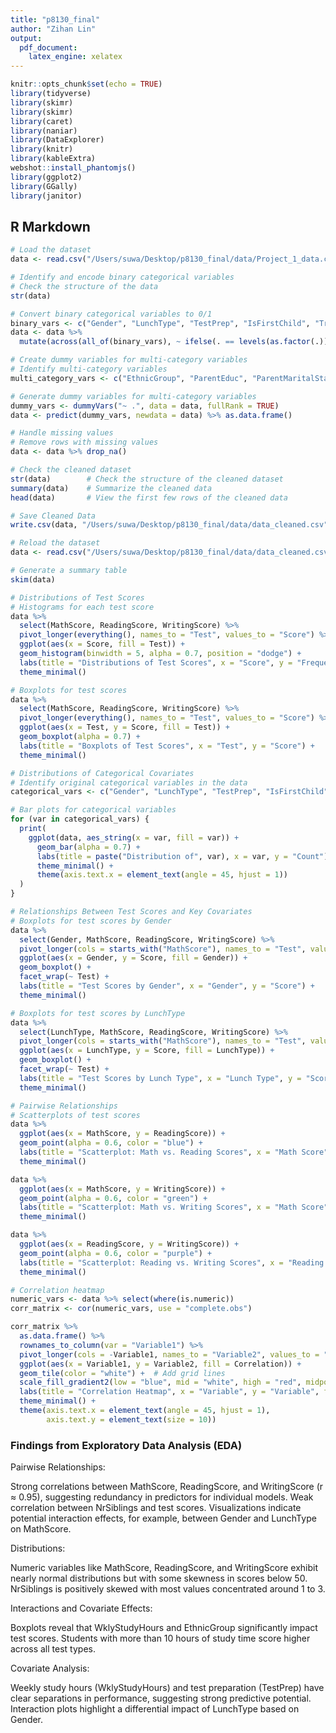 ```yaml
---
title: "p8130_final"
author: "Zihan Lin"
output: 
  pdf_document:
    latex_engine: xelatex
---
```


```r
knitr::opts_chunk$set(echo = TRUE)
library(tidyverse)
library(skimr)
library(skimr)
library(caret)
library(naniar)
library(DataExplorer)
library(knitr)
library(kableExtra)
webshot::install_phantomjs()
library(ggplot2)
library(GGally)
library(janitor)
```

## R Markdown

```r
# Load the dataset
data <- read.csv("/Users/suwa/Desktop/p8130_final/data/Project_1_data.csv")

# Identify and encode binary categorical variables
# Check the structure of the data
str(data)

# Convert binary categorical variables to 0/1
binary_vars <- c("Gender", "LunchType", "TestPrep", "IsFirstChild", "TransportMeans")
data <- data %>%
  mutate(across(all_of(binary_vars), ~ ifelse(. == levels(as.factor(.))[1], 0, 1)))

# Create dummy variables for multi-category variables
# Identify multi-category variables
multi_category_vars <- c("EthnicGroup", "ParentEduc", "ParentMaritalStatus", "PracticeSport", "WklyStudyHours")

# Generate dummy variables for multi-category variables
dummy_vars <- dummyVars("~ .", data = data, fullRank = TRUE)
data <- predict(dummy_vars, newdata = data) %>% as.data.frame()

# Handle missing values
# Remove rows with missing values
data <- data %>% drop_na()

# Check the cleaned dataset
str(data)        # Check the structure of the cleaned dataset
summary(data)    # Summarize the cleaned data
head(data)       # View the first few rows of the cleaned data

# Save Cleaned Data
write.csv(data, "/Users/suwa/Desktop/p8130_final/data/data_cleaned.csv", row.names = FALSE)
```

```r
# Reload the dataset
data <- read.csv("/Users/suwa/Desktop/p8130_final/data/data_cleaned.csv")

# Generate a summary table
skim(data)
```



```r
# Distributions of Test Scores
# Histograms for each test score
data %>%
  select(MathScore, ReadingScore, WritingScore) %>%
  pivot_longer(everything(), names_to = "Test", values_to = "Score") %>%
  ggplot(aes(x = Score, fill = Test)) +
  geom_histogram(binwidth = 5, alpha = 0.7, position = "dodge") +
  labs(title = "Distributions of Test Scores", x = "Score", y = "Frequency") +
  theme_minimal()

# Boxplots for test scores
data %>%
  select(MathScore, ReadingScore, WritingScore) %>%
  pivot_longer(everything(), names_to = "Test", values_to = "Score") %>%
  ggplot(aes(x = Test, y = Score, fill = Test)) +
  geom_boxplot(alpha = 0.7) +
  labs(title = "Boxplots of Test Scores", x = "Test", y = "Score") +
  theme_minimal()

```

```r
# Distributions of Categorical Covariates
# Identify original categorical variables in the data
categorical_vars <- c("Gender", "LunchType", "TestPrep", "IsFirstChild")

# Bar plots for categorical variables
for (var in categorical_vars) {
  print(
    ggplot(data, aes_string(x = var, fill = var)) +
      geom_bar(alpha = 0.7) +
      labs(title = paste("Distribution of", var), x = var, y = "Count") +
      theme_minimal() +
      theme(axis.text.x = element_text(angle = 45, hjust = 1))
  )
}
```

```r
# Relationships Between Test Scores and Key Covariates
# Boxplots for test scores by Gender
data %>%
  select(Gender, MathScore, ReadingScore, WritingScore) %>%
  pivot_longer(cols = starts_with("MathScore"), names_to = "Test", values_to = "Score") %>%
  ggplot(aes(x = Gender, y = Score, fill = Gender)) +
  geom_boxplot() +
  facet_wrap(~ Test) +
  labs(title = "Test Scores by Gender", x = "Gender", y = "Score") +
  theme_minimal()

# Boxplots for test scores by LunchType
data %>%
  select(LunchType, MathScore, ReadingScore, WritingScore) %>%
  pivot_longer(cols = starts_with("MathScore"), names_to = "Test", values_to = "Score") %>%
  ggplot(aes(x = LunchType, y = Score, fill = LunchType)) +
  geom_boxplot() +
  facet_wrap(~ Test) +
  labs(title = "Test Scores by Lunch Type", x = "Lunch Type", y = "Score") +
  theme_minimal()
```

```r
# Pairwise Relationships
# Scatterplots of test scores
data %>%
  ggplot(aes(x = MathScore, y = ReadingScore)) +
  geom_point(alpha = 0.6, color = "blue") +
  labs(title = "Scatterplot: Math vs. Reading Scores", x = "Math Score", y = "Reading Score") +
  theme_minimal()

data %>%
  ggplot(aes(x = MathScore, y = WritingScore)) +
  geom_point(alpha = 0.6, color = "green") +
  labs(title = "Scatterplot: Math vs. Writing Scores", x = "Math Score", y = "Writing Score") +
  theme_minimal()

data %>%
  ggplot(aes(x = ReadingScore, y = WritingScore)) +
  geom_point(alpha = 0.6, color = "purple") +
  labs(title = "Scatterplot: Reading vs. Writing Scores", x = "Reading Score", y = "Writing Score") +
  theme_minimal()
```


```r
# Correlation heatmap
numeric_vars <- data %>% select(where(is.numeric))
corr_matrix <- cor(numeric_vars, use = "complete.obs")

corr_matrix %>%
  as.data.frame() %>%
  rownames_to_column(var = "Variable1") %>%
  pivot_longer(cols = -Variable1, names_to = "Variable2", values_to = "Correlation") %>%
  ggplot(aes(x = Variable1, y = Variable2, fill = Correlation)) +
  geom_tile(color = "white") +  # Add grid lines
  scale_fill_gradient2(low = "blue", mid = "white", high = "red", midpoint = 0) +
  labs(title = "Correlation Heatmap", x = "Variable", y = "Variable", fill = "Correlation") +
  theme_minimal() +
  theme(axis.text.x = element_text(angle = 45, hjust = 1),
        axis.text.y = element_text(size = 10))
```


### Findings from Exploratory Data Analysis (EDA)

Pairwise Relationships:

Strong correlations between MathScore, ReadingScore, and WritingScore (r ≈ 0.95), suggesting redundancy in predictors for individual models. Weak correlation between NrSiblings and test scores. Visualizations indicate potential interaction effects, for example, between Gender and LunchType on MathScore.

Distributions:

Numeric variables like MathScore, ReadingScore, and WritingScore exhibit nearly normal distributions but with some skewness in scores below 50. NrSiblings is positively skewed with most values concentrated around 1 to 3.

Interactions and Covariate Effects:

Boxplots reveal that WklyStudyHours and EthnicGroup significantly impact test scores. Students with more than 10 hours of study time score higher across all test types.

Covariate Analysis:

Weekly study hours (WklyStudyHours) and test preparation (TestPrep) have clear separations in performance, suggesting strong predictive potential. Interaction plots highlight a differential impact of LunchType based on Gender.